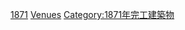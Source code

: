 {{10years|19世紀|完工音樂場地|1871|各年份完工音樂場地}}

[[Category:各年份完工音樂場地|1871]]
[[Category:1871年音樂|Venues]]
[[Category:1871年完工建築物|Category:1871年完工建築物]]